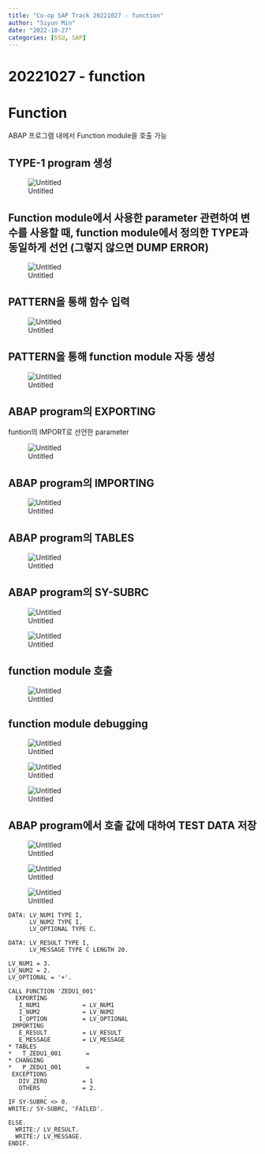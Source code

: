 ```yaml
---
title: "Co-op SAP Track 20221027 - function"
author: "Siyun Min"
date: "2022-10-27"
categories: [SSU, SAP]
---
```

# 20221027 - function

# Function

ABAP 프로그램 내에서 Function module을 호출 가능

## TYPE-1 program 생성

![Untitled](./Untitled.png)

## Function module에서 사용한 parameter 관련하여 변수를 사용할 때, function module에서 정의한 TYPE과 동일하게 선언 (그렇지 않으면 DUMP ERROR)

![Untitled](./Untitled%201.png)

## PATTERN을 통해 함수 입력

![Untitled](./Untitled%202.png)

## PATTERN을 통해 function module 자동 생성

![Untitled](./Untitled%203.png)

## ABAP program의 EXPORTING

funtion의 IMPORT로 선언한 parameter

![Untitled](./Untitled%204.png)

## ABAP program의 IMPORTING

![Untitled](./Untitled%205.png)

## ABAP program의 TABLES

![Untitled](./Untitled%206.png)

## ABAP program의 SY-SUBRC

![Untitled](./Untitled%207.png)

![Untitled](./Untitled%208.png)

## function module 호출

![Untitled](./Untitled%209.png)

## function module debugging

![Untitled](./Untitled%2010.png)

![Untitled](./Untitled%2011.png)

![Untitled](./Untitled%2012.png)

## ABAP program에서 호출 값에 대하여 TEST DATA 저장

![Untitled](./Untitled%2013.png)

![Untitled](./Untitled%2014.png)

![Untitled](./Untitled%2015.png)

```abap
DATA: LV_NUM1 TYPE I,
      LV_NUM2 TYPE I,
      LV_OPTIONAL TYPE C.

DATA: LV_RESULT TYPE I,
      LV_MESSAGE TYPE C LENGTH 20.

LV_NUM1 = 3.
LV_NUM2 = 2.
LV_OPTIONAL = '+'.

CALL FUNCTION 'ZEDU1_001'
  EXPORTING
   I_NUM1            = LV_NUM1
   I_NUM2            = LV_NUM2
   I_OPTION          = LV_OPTIONAL
 IMPORTING
   E_RESULT          = LV_RESULT
   E_MESSAGE         = LV_MESSAGE
* TABLES
*   T_ZEDU1_001       =
* CHANGING
*   P_ZEDU1_001       =
 EXCEPTIONS
   DIV_ZERO          = 1
   OTHERS            = 2.
          .
IF SY-SUBRC <> 0.
WRITE:/ SY-SUBRC, 'FAILED'.

ELSE.
  WRITE:/ LV_RESULT.
  WRITE:/ LV_MESSAGE.
ENDIF.
```